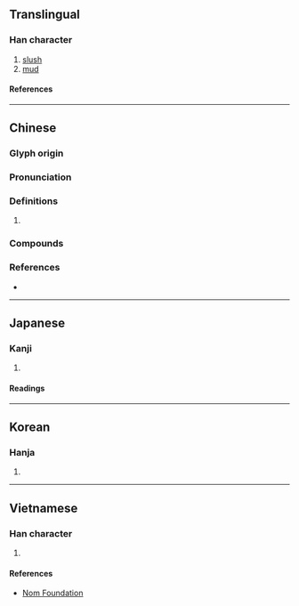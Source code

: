 {{character info}}
==Translingual==

===Han character===
{{Han char|rn=85|rad=水|as=08|sn=11|four=31147|canj=EYAJ|ids=⿰氵卓}}

# [[slush]]
# [[mud]]

====References====
{{Han ref|kx=0629.270|dkj=17639|dj=1031.170|hdz=31647.070|uh=6DD6}}

----

==Chinese==
{{zh-forms}}

===Glyph origin===
{{Han etym}}

===Pronunciation===
{{zh-pron
|m=nào
|c=naau6,zoek3
|mn=nòa
|mc=y
|oc=y
|cat=
}}

===Definitions===
{{zh-hanzi}}

# {{rfdef|zh}}

===Compounds===
{{zh-der|泥淖|淖濘|淖糜|濘淖|濯淖|羅布淖爾}}

===References===
* {{R:yue:Hanzi}}

----

==Japanese==

===Kanji===
{{ja-kanji|grade=|rs=水08}}

# {{rfdef|ja|sort=水08}}

====Readings====
{{ja-readings
|on=どう, にょう
|kun=どる
}}

----

==Korean==

===Hanja===
{{ko-hanja|hangeul=[[뇨]]>[[요]]|eumhun=|rv=nyo>yo|mr=nyo>yo|y=nyo>yo}}

# {{rfdef|ko|sort=水08}}

----

==Vietnamese==

===Han character===
{{vi-readings|rs=水08|reading=giạt, náo, trát, xước}}

# {{rfdef|vi|sort=水08}}

====References====
* [http://nomfoundation.org/common/nom_details.php?codepoint=6dd6 Nom Foundation]